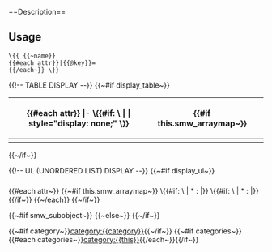 <noinclude>==Description==
<templatedata>{{{templatedata}}}</templatedata>
==Usage==
<pre>\{{ {{~name}}
{{#each attr}}|{{@key}}=
{{/each~}} \}}</pre>
</noinclude>
<includeonly>


{{!-- TABLE DISPLAY --}}
{{~#if display_table~}}
{| class="wikitable formdata"
! colspan="2"|{{name}}
{{#each attr}}
|- \{{#if: \{{{ {{~@key~}} |}}} | | style="display: none;" \}}
| '''{{this.title}}'''
{{#if this.smw_arraymap~}}
| {{smw_templ_array @key}}
{{else~}}
| {{smw_templ_attr @key}}
{{/if~}}
{{/each}}
|-
|}
{{~/if~}}

{{!-- UL (UNORDERED LIST) DISPLAY --}}
{{~#if display_ul~}}
==={{name}}===
{{#each attr~}}
{{~#if this.smw_arraymap~}}
\{{#if: \{{{ {{~@key~}} |}}} | * '''{{this.title}}''': {{smw_templ_array @key}} |}}
{{else~}}
\{{#if: \{{{ {{~@key~}} |}}} | * '''{{this.title}}''': {{smw_templ_attr @key}} |}}
{{/if~}}
{{~/each}}
{{~/if~}}


{{~#if smw_subobject~}}
{{smw_subobject attr}}
{{~else~}}
{{smw_set attr}}
{{~/if~}}

{{~#if category~}}[[category:{{category}}]]{{~/if~}}
{{~#if categories~}}{{#each categories~}}[[category:{{this}}]]{{/each~}}{{/if~}}</includeonly>
